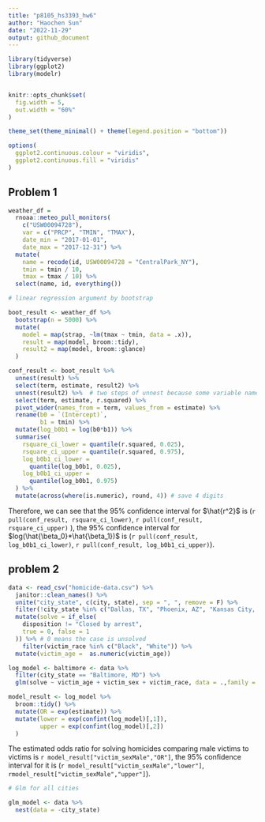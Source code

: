 ```yaml
---
title: "p8105_hs3393_hw6"
author: "Haochen Sun"
date: "2022-11-29"
output: github_document
---
```


```r
library(tidyverse)
library(ggplot2)
library(modelr)


knitr::opts_chunk$set(
  fig.width = 5,
  out.width = "60%"
)

theme_set(theme_minimal() + theme(legend.position = "bottom"))

options(
  ggplot2.continuous.colour = "viridis",
  ggplot2.continuous.fill = "viridis"
)

```

## Problem 1
```r
weather_df = 
  rnoaa::meteo_pull_monitors(
    c("USW00094728"),
    var = c("PRCP", "TMIN", "TMAX"), 
    date_min = "2017-01-01",
    date_max = "2017-12-31") %>%
  mutate(
    name = recode(id, USW00094728 = "CentralPark_NY"),
    tmin = tmin / 10,
    tmax = tmax / 10) %>%
  select(name, id, everything())

# linear regression argument by bootstrap

boot_result <- weather_df %>% 
  bootstrap(n = 5000) %>% 
  mutate(
    model = map(strap, ~lm(tmax ~ tmin, data = .x)),
    result = map(model, broom::tidy),
    result2 = map(model, broom::glance)
  )

conf_result <- boot_result %>% 
  unnest(result) %>% 
  select(term, estimate, result2) %>% 
  unnest(result2) %>%  # two steps of unnest because some variable names overlap
  select(term, estimate, r.squared) %>% 
  pivot_wider(names_from = term, values_from = estimate) %>% 
  rename(b0 = `(Intercept)`,
         b1 = tmin) %>% 
  mutate(log_b0b1 = log(b0*b1)) %>% 
  summarise(
    rsquare_ci_lower = quantile(r.squared, 0.025),
    rsquare_ci_upper = quantile(r.squared, 0.975),
    log_b0b1_ci_lower = 
      quantile(log_b0b1, 0.025),
    log_b0b1_ci_upper = 
      quantile(log_b0b1, 0.975)
  ) %>% 
  mutate(across(where(is.numeric), round, 4)) # save 4 digits

```

Therefore, we can see that the 95% confidence interval for $\hat{r^2}$ is (`r pull(conf_result, rsquare_ci_lower)`, `r pull(conf_result, rsquare_ci_upper)` ), the 95% confidence interval for $log(\hat{\beta_0}*\hat{\beta_1})$ is (`r pull(conf_result, log_b0b1_ci_lower)`, `r pull(conf_result, log_b0b1_ci_upper)`).

## problem 2
```r
data <- read_csv("homicide-data.csv") %>% 
  janitor::clean_names() %>%
  unite("city_state", c(city, state), sep = ", ", remove = F) %>%
  filter(!city_state %in% c("Dallas, TX", "Phoenix, AZ", "Kansas City, MO", "Tulsa, AL")) %>% 
  mutate(solve = if_else(
    disposition != "Closed by arrest",
    true = 0, false = 1
  )) %>% # 0 means the case is unsolved 
    filter(victim_race %in% c("Black", "White")) %>% 
  mutate(victim_age =  as.numeric(victim_age))

log_model <- baltimore <- data %>% 
  filter(city_state == "Baltimore, MD") %>% 
  glm(solve ~ victim_age + victim_sex + victim_race, data = .,family = binomial())

model_result <- log_model %>%
  broom::tidy() %>% 
  mutate(OR = exp(estimate)) %>% 
  mutate(lower = exp(confint(log_model)[,1]),
         upper = exp(confint(log_model)[,2])
  )
```

The estimated odds ratio for solving homicides comparing male victims to victims is `r model_result["victim_sexMale","OR"]`, the 95% confidence interval for it is (`r model_result["victim_sexMale","lower"]`, `rmodel_result["victim_sexMale","upper"]`). 

```r
# Glm for all cities

glm_model <- data %>% 
  nest(data = -city_state)
  
```

